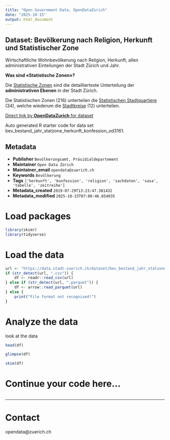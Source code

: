 ```yaml
---
title: "Open Government Data, OpenDataZurich"
date: "2025-10-15"
output: html_document
---
```


## Dataset: Bevölkerung nach Religion, Herkunft und Statistischer Zone


Wirtschaftliche Wohnbevölkerung nach Religion, Herkunft, allen administrativen Einteilungen der Stadt Zürich und Jahr.


**Was sind «Statistische Zonen»?**

 Die [Statistische Zonen](https://data.stadt-zuerich.ch/dataset/geo_statistische_zonen) sind die detaillierteste Unterteilung der **administrativen Ebenen** in der Stadt Zürich. 

Die Statistischen Zonen (216) unterteilen die [Statistischen Stadtquartiere](https://data.stadt-zuerich.ch/dataset/geo_statistische_quartiere) (34), welche wiederum die [Stadtkreise](https://data.stadt-zuerich.ch/dataset/geo_stadtkreise) (12) unterteilen. 


[]()



[Direct link by **OpenDataZurich** for dataset](https://data.stadt-zuerich.ch/dataset/bev_bestand_jahr_statzone_herkunft_konfession_od3161)

Auto generated R starter code for data set bev_bestand_jahr_statzone_herkunft_konfession_od3161.

## Metadata

- **Publisher** `Bevölkerungsamt, Präsidialdepartement`
- **Maintainer** `Open Data Zürich`
- **Maintainer_email** `opendata@zuerich.ch`
- **Keywords** `Bevölk­erung`
- **Tags** `['herkunft', 'konfession', 'religion', 'sachdaten', 'sasa', 'tabelle', 'zeitreihe']`
- **Metadata_created** `2019-07-29T13:23:47.381432`
- **Metadata_modified** `2025-10-15T07:00:46.654035`


# Load packages

```r
library(skimr)
library(tidyverse)
```

# Load the data

```r
url <- "https://data.stadt-zuerich.ch/dataset/bev_bestand_jahr_statzone_herkunft_konfession_od3161/download/BEV316OD3161.csv"
if (str_detect(url, ".csv")) {
    df <- readr::read_csv(url)
} else if (str_detect(url, ".parquet")) {
    df <- arrow::read_parquet(url)
} else {
    print("File format not recognised!")
}
```

# Analyze the data

look at the data
```r
head(df)
```

```r
glimpse(df)
```

```r
skim(df)
```

# Continue your code here...

```r

```

------------------------------------------------------------------------

# Contact

opendata@zuerich.ch
